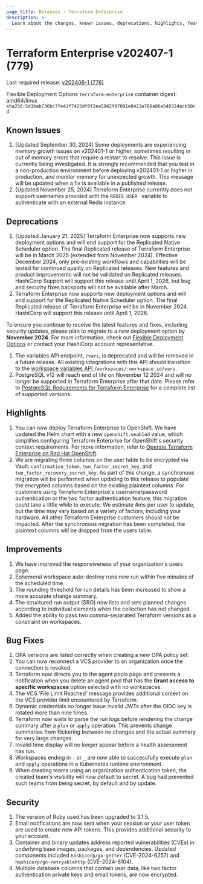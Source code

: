 ```yaml
---
page_title: Releases - Terraform Enterprise
description: >-
  Learn about the changes, known issues, deprecations, highlights, features, improvements, bug fixes, and security fixes for the v202407-1 (779) release.
---
```


# Terraform Enterprise v202407-1 (779)

Last required release: [v202406-1 (776)](/terraform/enterprise/releases/2024/v202406-1)

Flexible Deployment Options `terraform-enterprise` container digest: amd64/linux `sha256:5d1bab736bc7fe41f7425df0f2ea5942f97091e8422e788a86a540324acb50cd`


## Known Issues
1. [Updated September 30, 2024] Some deployments are experiencing memory growth issues on v202401-1 or higher, sometimes resulting in out of memory errors that require a restart to resolve. This issue is currently being investigated. It is strongly recommended that you test in a non-production environment before deploying v202401-1 or higher in production, and monitor memory for unexpected growth. This message will be updated when a fix is available in a published release.
2. [Updated November 25, 2024] Terraform Enterprise currently does not support usernames provided with the  `REDIS_USER ` variable to  authenticate with an external Redis instance.

## Deprecations
1. [Updated January 21, 2025] Terraform Enterprise now supports new deployment options and will end support for the Replicated Native Scheduler option.
   The final Replicated release of Terraform Enterprise will be in March 2025 (extended from November 2024). Effective December 2024,
   only pre-existing workflows and capabilities will be tested for continued quality on Replicated releases. New features and product
   improvements will not be validated on Replicated releases. HashiCorp Support will support this release until April 1, 2026, but
   bug and security fixes backports will not be available after March.
1. Terraform Enterprise now supports new deployment options and will end support for the Replicated Native Scheduler option. The final Replicated release of Terraform Enterprise will be in November 2024. HashiCorp will support this release until April 1, 2026.

  To ensure you continue to receive the latest features and fixes, including security updates, please plan to migrate to a new deployment option by **November 2024**. For more information, check out [Flexible Deployment Options](/terraform/enterprise/flexible-deployments/) or contact your HashiCorp account representative.
1. The variables API endpoint, `/vars`, is deprecated and will be removed in a future release. All existing integrations with this API should transition to the [workspace variables API](/terraform/cloud-docs/api-docs/workspace-variables) `/workspaces/:workspace_id/vars`.
1. PostgreSQL v12 will reach end of life on November 12 2024 and will no longer be supported in Terraform Enterprise after that date. Please refer to [PostgreSQL Requirements for Terraform Enterprise](/terraform/enterprise/flexible-deployments/install/requirements/data-storage/postgres-requirements) for a complete list of supported versions.

## Highlights
1. You can now deploy Terraform Enterprise to OpenShift. We have updated the Helm chart with a new `openshift.enabled` value, which simplifies configuring Terraform Enterprise for OpenShift's security context requirements. For more information, refer to [Operate Terraform Enterprise on Red Hat OpenShift](/terraform/enterprise/flexible-deployments/install/kubernetes/openshift).
1. We are migrating three columns on the user table to be encrypted via Vault: `confirmation_token`, `two_factor_secret_key`, and `two_factor_recovery_secret_key`. As part of this change, a synchronous migration will be performed when updating to this release to populate the encrypted columns based on the existing plaintext columns. For customers using Terraform Enterprise's username/password authentication or the two factor authentication feature, this migration could take a little while to execute. We estimate 4ms per user to update, but the time may vary based on a variety of factors, including your hardware. All other Terraform Enterprise customers should not be impacted. After the synchronous migration has been completed, the plaintext columns will be dropped from the users table.

## Improvements
1. We have improved the responsiveness of your organization's users page.
1. Ephemeral workspace auto-destroy runs now run within five minutes of the scheduled time.
1. The rounding threshold for run details has been increased to show a more accurate change summary.
1. The structured run output (SRO) now lists and sets planned changes according to individual elements when the collection has not changed.
1. Added the ability to pass two comma-separated Terraform versions as a constraint on workspaces.


## Bug Fixes

1. OPA versions are listed correctly when creating a new OPA policy set.
1. You can now reconnect a VCS provider to an organization once the connection is revoked.
1. Terraform now directs you to the agent pools page and presents a notification when you delete an agent pool that has the **Grant access to specific workspaces** option selected with no workspaces.
1. The VCS 'File Limit Reached' message provides additional context on the VCS provider limit encountered by Terraform.
1. Dynamic credentials no longer issue invalid JWTs after the OIDC key is rotated more than nine times.
1. Terraform now waits to parse the run logs before rendering the change summary after a `plan` or `apply` operation. This prevents change summaries from flickering between no changes and the actual summary for very large changes.
1. Invalid time display will no longer appear before a health assessment has run.
1. Workspaces ending in `-` or `_` are now able to successfully execute `plan` and `apply` operations in a Kubernetes runtime environment.
1. When creating teams using an organization authentication token, the created team's visibility will now default to secret. A bug had prevented such teams from being secret, by default and by update.

## Security

1. The version of Ruby used has been upgraded to 3.1.5.
1. Email notifications are now sent when your session or your user token are used to create new API tokens.  This provides additional security to your account.
1. Container and binary updates address reported vulnerabilities (CVEs) in underlying base images, packages, and dependencies. Updated components included `hashicorp/go-getter` (CVE-2024-6257) and `hashicorp/go-retryablehttp` (CVE-2024-6104).
1. Multiple database columns that contain user data, like two factor authentication private keys and email tokens, are now encrypted.
